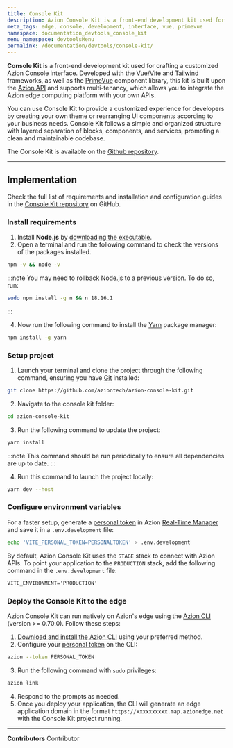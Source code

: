 ```yaml
---
title: Console Kit
description: Azion Console Kit is a front-end development kit used for crafting a customized Azion Console interface. Developed with Vue/Vite, PrimeVue, and Tailwind, this kit is integrated with the Azion edge computing platform.
meta_tags: edge, console, development, interface, vue, primevue
namespace: documentation_devtools_console_kit
menu_namespace: devtoolsMenu
permalink: /documentation/devtools/console-kit/
---
```


**Console Kit** is a front-end development kit used for crafting a customized Azion Console interface. Developed with the [Vue/Vite](https://vuejs.org/) and [Tailwind](https://tailwindcss.com/) frameworks, as well as the [PrimeVue](https://primevue.org/) component library, this kit is built upon the [Azion API](https://api.azion.com/) and supports multi-tenancy, which allows you to integrate the Azion edge computing platform with your own APIs. 

You can use Console Kit to provide a customized experience for developers by creating your own theme or rearranging UI components according to your business needs. Console Kit follows a simple and organized structure with layered separation of blocks, components, and services, promoting a clean and maintainable codebase.

The Console Kit is available on the [Github repository](https://github.com/aziontech/azion-console-kit).

---

## Implementation

Check the full list of requirements and installation and configuration guides in the [Console Kit repository](https://github.com/aziontech/azion-console-kit?tab=readme-ov-file#requirements) on GitHub.

### Install requirements

1. Install **Node.js** by [downloading the executable](https://nodejs.org/en).
2. Open a terminal and run the following command to check the versions of the packages installed.

```bash
npm -v && node -v
```

:::note
You may need to rollback Node.js to a previous version. To do so, run:

```bash
sudo npm install -g n && n 18.16.1
```
:::

4. Now run the following command to install the [Yarn](https://yarnpkg.com) package manager:

```bash
npm install -g yarn
```

### Setup project

1. Launch your terminal and clone the project through the following command, ensuring you have [Git](https://git-scm.com/book/en/v2/Getting-Started-Installing-Git) installed:

```bash
git clone https://github.com/aziontech/azion-console-kit.git
```

2. Navigate to the console kit folder:

```bash
cd azion-console-kit
```

3. Run the following command to update the project:

```bash
yarn install
```

:::note
This command should be run periodically to ensure all dependencies are up to date.
:::

4. Run this command to launch the project locally:

```bash
yarn dev --host
```

### Configure environment variables

For a faster setup, generate a [personal token](/en/documentation/products/guides/personal-tokens/) in Azion [Real-Time Manager](https://manager.azion.com) and save it in a `.env.development` file:

```bash
echo 'VITE_PERSONAL_TOKEN=PERSONALTOKEN' > .env.development
```

By default, Azion Console Kit uses the `STAGE` stack to connect with Azion APIs. To point your application to the `PRODUCTION` stack, add the following command in the `.env.development` file:

```txt title=".env.development"
VITE_ENVIRONMENT='PRODUCTION'
```

### Deploy the Console Kit to the edge

Azion Console Kit can run natively on Azion's edge using the [Azion CLI](/en/documentation/products/cli/) (version >= 0.70.0). Follow these steps:

1. [Download and install the Azion CLI](/en/documentation/products/azion-cli/overview/#installing-azion-cli) using your preferred method.
2. Configure your [personal token](/en/documentation/products/guides/personal-tokens/) on the CLI:

```bash
azion --token PERSONAL_TOKEN
```

3. Run the following command with `sudo` privileges:

```bash
azion link
```

4. Respond to the prompts as needed.
5. Once you deploy your application, the CLI will generate an edge application domain in the format `https://xxxxxxxxxx.map.azionedge.net` with the Console Kit project running.

---


**Contributors** <ContributorList>Contributor</ContributorList>
